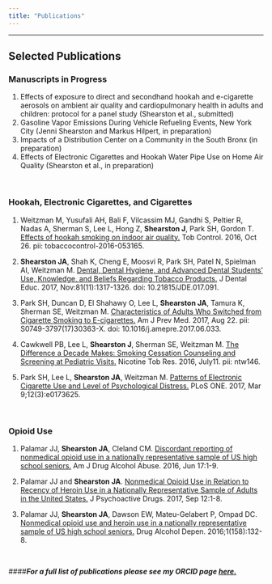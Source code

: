 ```yaml
---
title: "Publications"
---
```

***

## Selected Publications

### Manuscripts in Progress
1.  Effects of exposure to direct and secondhand hookah and e-cigarette aerosols on ambient air quality and cardiopulmonary health in adults and children: protocol for a panel study (Shearston et al., submitted)
2.  Gasoline Vapor Emissions During Vehicle Refueling Events, New York City (Jenni Shearston and Markus Hilpert, in preparation)
3.  Impacts of a Distribution Center on a Community in the South Bronx (in preparation)
4.  Effects of Electronic Cigarettes and Hookah Water Pipe Use on Home Air Quality (Shearston et al., in preparation)

<br>

### Hookah, Electronic Cigarettes, and Cigarettes
1.  Weitzman M, Yusufali AH, Bali F, Vilcassim MJ, Gandhi S, Peltier R, Nadas A, Sherman S, Lee L, Hong Z, **Shearston J**, Park SH, Gordon T. [Effects of hookah smoking on indoor air quality.](https://www.ncbi.nlm.nih.gov/pubmed/27798320) Tob Control. 2016, Oct 26. pii: tobaccocontrol-2016-053165.  

2.  **Shearston JA**, Shah K, Cheng E, Moosvi R, Park SH, Patel N, Spielman AI, Weitzman M. [Dental, Dental Hygiene, and Advanced Dental Students’ Use, Knowledge, and Beliefs Regarding Tobacco Products.](https://www.ncbi.nlm.nih.gov/pubmed/29093145) J Dental Educ. 2017, Nov:81(11):1317-1326. doi: 10.21815/JDE.017.091.  

3.  Park SH, Duncan D, El Shahawy O, Lee L, **Shearston JA**, Tamura K, Sherman SE, Weitzman M. [Characteristics of Adults Who Switched from Cigarette Smoking to E-cigarettes.](https://www.ncbi.nlm.nih.gov/pubmed/28864130) Am J Prev Med. 2017, Aug 22.  pii: S0749-3797(17)30363-X. doi: 10.1016/j.amepre.2017.06.033.  

4.  Cawkwell PB, Lee L, **Shearston J**, Sherman SE, Weitzman M. [The Difference a Decade Makes: Smoking Cessation Counseling and Screening at Pediatric Visits.](https://www.ncbi.nlm.nih.gov/pubmed/27613894) Nicotine Tob Res. 2016, July11. pii: ntw146.  

5.  Park SH, Lee L, **Shearston JA**, Weitzman M. [Patterns of Electronic Cigarette Use and Level of Psychological Distress.](https://www.ncbi.nlm.nih.gov/pubmed/28278239) PLoS ONE. 2017, Mar 9;12(3):e0173625.  
 
<br>

### Opioid Use
1.  Palamar JJ, **Shearston JA**, Cleland CM. [Discordant reporting of nonmedical opioid use in a nationally representative sample of US high school seniors.](https://www.ncbi.nlm.nih.gov/pubmed/27315427) Am J Drug Alcohol Abuse. 2016, Jun 17:1-9.  

2.  Palamar JJ and **Shearston JA**. [Nonmedical Opioid Use in Relation to Recency of Heroin Use in a Nationally Representative Sample of Adults in the United States. ](https://www.ncbi.nlm.nih.gov/pubmed/28895798) J Psychoactive Drugs. 2017, Sep 12:1-8.   

3. Palamar JJ, **Shearston JA**, Dawson EW, Mateu-Gelabert P, Ompad DC. [Nonmedical opioid use and heroin use in a nationally representative sample of US high school seniors.](https://www.ncbi.nlm.nih.gov/pmc/articles/PMC4698068/) Drug Alcohol Depen. 2016;1(158):132-8.  

<br>
 
####***For a full list of publications please see my ORCID page [here.](https://orcid.org/0000-0002-3277-9958)***

<br>